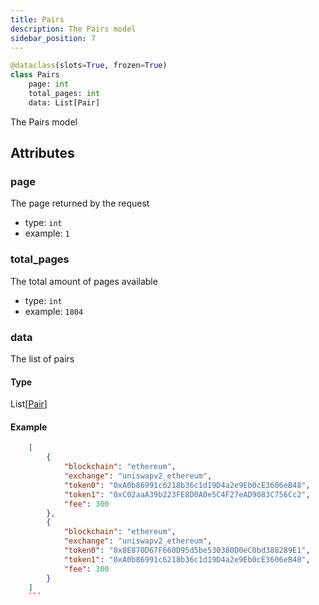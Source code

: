 ```yaml
---
title: Pairs
description: The Pairs model
sidebar_position: 7
---
```



```py
@dataclass(slots=True, frozen=True)
class Pairs
    page: int
    total_pages: int
    data: List[Pair]
```

The Pairs model
## Attributes

### page

The page returned by the request
- type: `int`
- example: ` 1
    `

### total_pages

The total amount of pages available
- type: `int`
- example: ` 1804
    `

### data

The list of pairs
#### Type

<CodeBlock language="python">
    List[<a href="/docs/python-sdk/models/Pair">Pair</a>]
</CodeBlock>


#### Example

```json
    [
        {
            "blockchain": "ethereum",
            "exchange": "uniswapv2_ethereum",
            "token0": "0xA0b86991c6218b36c1d19D4a2e9Eb0cE3606eB48",
            "token1": "0xC02aaA39b223FE8D0A0e5C4F27eAD9083C756Cc2",
            "fee": 300
        },
        {
            "blockchain": "ethereum",
            "exchange": "uniswapv2_ethereum",
            "token0": "0x8E870D67F660D95d5be530380D0eC0bd388289E1",
            "token1": "0xA0b86991c6218b36c1d19D4a2e9Eb0cE3606eB48",
            "fee": 300
        }
    ]
    ```

